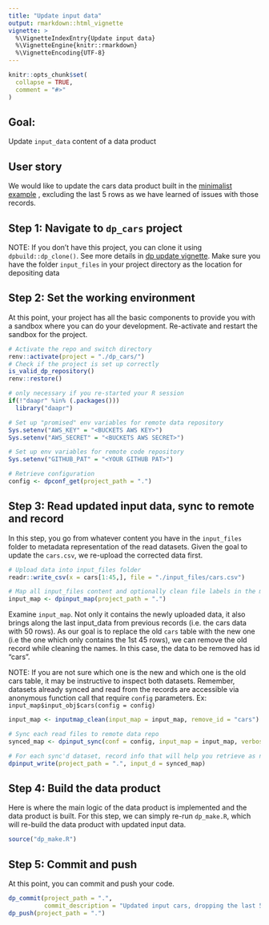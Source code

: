 ```yaml
---
title: "Update input data"
output: rmarkdown::html_vignette
vignette: >
  %\VignetteIndexEntry{Update input data}
  %\VignetteEngine{knitr::rmarkdown}
  %\VignetteEncoding{UTF-8}
---
```


```r
knitr::opts_chunk$set(
  collapse = TRUE,
  comment = "#>"
)
```

## Goal:

Update `input_data` content of a data product

## User story

We would like to update the cars data product built in the 
[minimalist example](https://amashadihossein.github.io/daapr/articles/min_wrkfl.html)
, excluding the last 5 rows as we have learned of issues with those records. 

## Step 1: Navigate to `dp_cars` project

NOTE: If you don't have this project, you can clone it using 
`dpbuild::dp_clone()`. See more details in [dp update vignette](https://amashadihossein.github.io/daapr/articles/dp_update.html). Make
sure you have the folder `input_files` in your project directory as the location 
for depositing data

## Step 2: Set the working environment

At this point, your project has all the basic components to provide you with a 
sandbox where you can do your development. Re-activate and restart the sandbox 
for the project.

```r
# Activate the repo and switch directory
renv::activate(project = "./dp_cars/")
# Check if the project is set up correctly
is_valid_dp_repository()
renv::restore()

# only necessary if you re-started your R session
if(!"daapr" %in% (.packages()))
  library("daapr")

# Set up "promised" env variables for remote data repository
Sys.setenv("AWS_KEY" = "<BUCKETS AWS KEY>")
Sys.setenv("AWS_SECRET" = "<BUCKETS AWS SECRET>")

# Set up env variables for remote code repository
Sys.setenv("GITHUB_PAT" = "<YOUR GITHUB PAT>")

# Retrieve configuration
config <- dpconf_get(project_path = ".")
```


## Step 3: Read updated input data, sync to remote and record

In this step, you go from whatever content you have in the `input_files` folder 
to metadata representation of the read datasets. Given the goal to update the 
`cars.csv`, we re-upload the corrected data first. 

```r
# Upload data into input_files folder
readr::write_csv(x = cars[1:45,], file = "./input_files/cars.csv")

# Map all input_files content and optionally clean file labels in the map
input_map <- dpinput_map(project_path = ".")
```

Examine `input_map`. Not only it contains the newly uploaded data, it also
brings along the last input_data from previous records (i.e. the cars data with 
50 rows). As our goal is to replace the old `cars` table with the new one (i.e 
the one which only contains the 1st 45 rows), we can remove the old record while
cleaning the names. In this case, the data to be removed has id "cars".

NOTE: If you are not sure which one is the new and which one is the old cars 
table, it may be instructive to inspect both datasets. Remember, datasets 
already synced and read from the records are accessible via anonymous function
call that require `config` parameters. Ex: `input_map$input_obj$cars(config = config)`
 
```r
input_map <- inputmap_clean(input_map = input_map, remove_id = "cars")

# Sync each read files to remote data repo
synced_map <- dpinput_sync(conf = config, input_map = input_map, verbose = T)

# For each sync'd dataset, record info that will help you retrieve as needed
dpinput_write(project_path = ".", input_d = synced_map)
```


## Step 4: Build the data product

Here is where the main logic of the data product is implemented and the data
product is built. For this step, we can simply re-run `dp_make.R`, which will
re-build the data product with updated input data.

```r
source("dp_make.R")
```


## Step 5: Commit and push

At this point, you can commit and push your code.

```r
dp_commit(project_path = ".", 
          commit_description = "Updated input cars, dropping the last 5 rows")
dp_push(project_path = ".")
```


